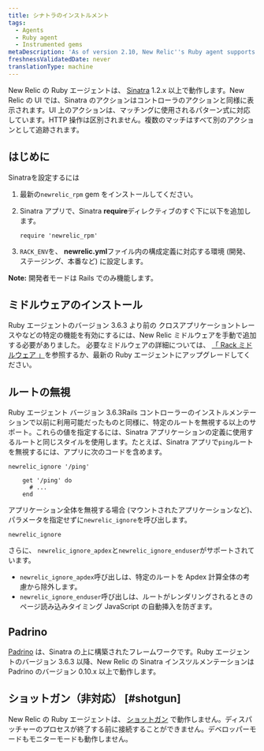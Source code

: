 ```yaml
---
title: シナトラのインストルメント
tags:
  - Agents
  - Ruby agent
  - Instrumented gems
metaDescription: 'As of version 2.10, New Relic''s Ruby agent supports Sinatra 1.2.x or higher.'
freshnessValidatedDate: never
translationType: machine
---
```


New Relic の Ruby エージェントは、 [Sinatra](http://www.sinatrarb.com/) 1.2.x 以上で動作します。New Relic の UI では、Sinatra のアクションはコントローラのアクションと同様に表示されます。UI 上のアクションは、マッチングに使用されるパターン式に対応しています。HTTP 操作は区別されません。複数のマッチはすべて別のアクションとして追跡されます。

## はじめに

Sinatraを設定するには

1. 最新の`newrelic_rpm` gem をインストールしてください。

2. Sinatra アプリで、Sinatra <DNT>**require**</DNT>ディレクティブのすぐ下に以下を追加します。

   ```
   require 'newrelic_rpm'
   ```

3. `RACK_ENV`を、 <DNT>**newrelic.yml**</DNT>ファイル内の構成定義に対応する環境 (開発、ステージング、本番など) に設定します。

<DNT>**Note:**</DNT> 開発者モードは Rails でのみ機能します。

## ミドルウェアのインストール

Ruby エージェントのバージョン 3.6.3 より前の クロスアプリケーショントレースや<InlinePopover type="browser"/>などの特定の機能を有効にするには、New Relic ミドルウェアを手動で追加する必要がありました。 必要なミドルウェアの詳細については、 [「 Rack ミドルウェア 」](/docs/ruby/rack-middlewares)を参照するか、最新の Ruby エージェントにアップグレードしてください。

## ルートの無視

Ruby エージェント バージョン 3.6.3Rails コントローラーのインストルメンテーションで以前に利用可能だったものと同様に、特定のルートを無視する以上のサポート。これらの値を指定するには、Sinatra アプリケーションの定義に使用するルートと同じスタイルを使用します。たとえば、Sinatra アプリで`ping`ルートを無視するには、アプリに次のコードを含めます。

```
newrelic_ignore '/ping'

    get '/ping' do
      # ...
    end
```

アプリケーション全体を無視する場合 (マウントされたアプリケーションなど)、パラメータを指定せずに`newrelic_ignore`を呼び出します。

```
newrelic_ignore
```

さらに、 `newrelic_ignore_apdex`と`newrelic_ignore_enduser`がサポートされています。

* `newrelic_ignore_apdex`呼び出しは、特定のルートを Apdex 計算全体の考慮から除外します。
* `newrelic_ignore_enduser`呼び出しは、ルートがレンダリングされるときのページ読み込みタイミング JavaScript の自動挿入を防ぎます。

## Padrino

[Padrino](http://www.padrinorb.com/ "リンクが新しいウィンドウで開きます") は、Sinatra の上に構築されたフレームワークです。Ruby エージェントのバージョン 3.6.3 以降、New Relic の Sinatra インスツルメンテーションは Padrino のバージョン 0.10.x 以上で動作します。

## ショットガン（非対応） [#shotgun]

New Relic の Ruby エージェントは、 [ショットガン](http://rubygems.org/gems/shotgun "リンクが新しいウィンドウで開きます") で動作しません。ディスパッチャーのプロセスが終了する前に接続することができません。デベロッパーモードもモニターモードも動作しません。
